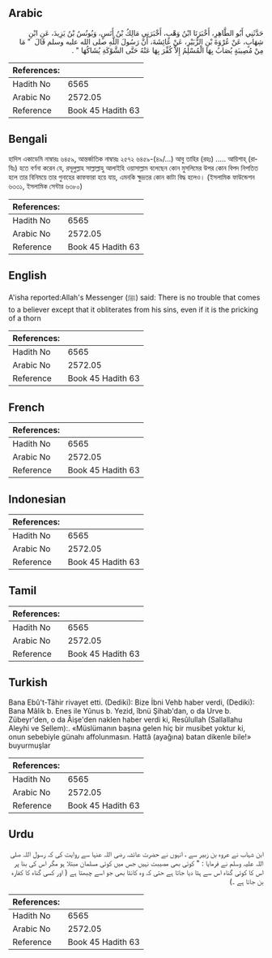 ## Arabic


<div dir="rtl" lang="ar" style={{fontSize:'larger',backgroundColor:'#f8f9fa',padding:20}}>
حَدَّثَنِي أَبُو الطَّاهِرِ، أَخْبَرَنَا ابْنُ وَهْبٍ، أَخْبَرَنِي مَالِكُ بْنُ أَنَسٍ، وَيُونُسُ بْنُ يَزِيدَ، عَنِ ابْنِ شِهَابٍ، عَنْ عُرْوَةَ بْنِ الزُّبَيْرِ، عَنْ عَائِشَةَ، أَنَّ رَسُولَ اللَّهِ صلى الله عليه وسلم قَالَ ‏ "‏ مَا مِنْ مُصِيبَةٍ يُصَابُ بِهَا الْمُسْلِمُ إِلاَّ كُفِّرَ بِهَا عَنْهُ حَتَّى الشَّوْكَةِ يُشَاكُهَا ‏"‏ ‏.‏
</div>
<div style={{backgroundColor:'#f8f9fa',padding:20, marginBottom: 10}}><table> <thead> <tr> <th>References:</th> <th></th> </tr> </thead> <tbody><tr><td>Hadith No</td><td>6565</td></tr><tr><td>Arabic No</td><td>2572.05</td></tr><tr><td>Reference</td><td>Book 45 Hadith 63</td></tr></tbody></table></div>

## Bengali


<div dir="ltr" lang="bn" style={{fontSize:'larger',backgroundColor:'#f8f9fa',padding:20}}>
হাদিস একাডেমি নাম্বারঃ ৬৪৫৯, আন্তর্জাতিক নাম্বারঃ ২৫৭২ ৬৪৫৯-(৪৯/...) আবু তাহির (রহঃ) ..... আয়িশাহ্ (রাযিঃ) হতে বর্ণনা করেন যে, রসূলুল্লাহ সাল্লাল্লাহু আলাইহি ওয়াসাল্লাম বলেছেন কোন মুসলিমের উপর কোন বিপদ নিপতিত হলে তার বিনিময়ে তার গুনাহের কাফফারা হয়ে যায়, এমনকি ক্ষুদ্রতর কোন কাটা বিদ্ধ হলেও। (ইসলামিক ফাউন্ডেশন ৬৩৩১, ইসলামিক সেন্টার ৬৩৮০)
</div>
<div style={{backgroundColor:'#f8f9fa',padding:20, marginBottom: 10}}><table> <thead> <tr> <th>References:</th> <th></th> </tr> </thead> <tbody><tr><td>Hadith No</td><td>6565</td></tr><tr><td>Arabic No</td><td>2572.05</td></tr><tr><td>Reference</td><td>Book 45 Hadith 63</td></tr></tbody></table></div>

## English


<div dir="ltr" lang="en" style={{fontSize:'larger',backgroundColor:'#f8f9fa',padding:20}}>
A'isha reported:Allah's Messenger (ﷺ) said: There is no trouble that comes to a believer except that it obliterates from his sins, even if it is the pricking of a thorn
</div>
<div style={{backgroundColor:'#f8f9fa',padding:20, marginBottom: 10}}><table> <thead> <tr> <th>References:</th> <th></th> </tr> </thead> <tbody><tr><td>Hadith No</td><td>6565</td></tr><tr><td>Arabic No</td><td>2572.05</td></tr><tr><td>Reference</td><td>Book 45 Hadith 63</td></tr></tbody></table></div>

## French


<div dir="ltr" lang="fr" style={{fontSize:'larger',backgroundColor:'#f8f9fa',padding:20}}>

</div>
<div style={{backgroundColor:'#f8f9fa',padding:20, marginBottom: 10}}><table> <thead> <tr> <th>References:</th> <th></th> </tr> </thead> <tbody><tr><td>Hadith No</td><td>6565</td></tr><tr><td>Arabic No</td><td>2572.05</td></tr><tr><td>Reference</td><td>Book 45 Hadith 63</td></tr></tbody></table></div>

## Indonesian


<div dir="ltr" lang="id" style={{fontSize:'larger',backgroundColor:'#f8f9fa',padding:20}}>

</div>
<div style={{backgroundColor:'#f8f9fa',padding:20, marginBottom: 10}}><table> <thead> <tr> <th>References:</th> <th></th> </tr> </thead> <tbody><tr><td>Hadith No</td><td>6565</td></tr><tr><td>Arabic No</td><td>2572.05</td></tr><tr><td>Reference</td><td>Book 45 Hadith 63</td></tr></tbody></table></div>

## Tamil


<div dir="ltr" lang="ta" style={{fontSize:'larger',backgroundColor:'#f8f9fa',padding:20}}>

</div>
<div style={{backgroundColor:'#f8f9fa',padding:20, marginBottom: 10}}><table> <thead> <tr> <th>References:</th> <th></th> </tr> </thead> <tbody><tr><td>Hadith No</td><td>6565</td></tr><tr><td>Arabic No</td><td>2572.05</td></tr><tr><td>Reference</td><td>Book 45 Hadith 63</td></tr></tbody></table></div>

## Turkish


<div dir="ltr" lang="tr" style={{fontSize:'larger',backgroundColor:'#f8f9fa',padding:20}}>
Bana Ebû't-Tâhir rivayet etti. (Dediki): Bize İbni Vehb haber verdi, (Dediki): Bana Mâlik b. Enes ile Yûnus b. Yezid, îbnü Şihab'dan, o da Urve b. Zübeyr'den, o da Âişe'den naklen haber verdi ki, Resûlullah (Sallallahu Aleyhi ve Sellem):. «Müslümanın başına gelen hiç bir musibet yoktur ki, onun sebebiyle günahı affolunmasın. Hattâ (ayağına) batan dikenle bile!» buyurmuşlar
</div>
<div style={{backgroundColor:'#f8f9fa',padding:20, marginBottom: 10}}><table> <thead> <tr> <th>References:</th> <th></th> </tr> </thead> <tbody><tr><td>Hadith No</td><td>6565</td></tr><tr><td>Arabic No</td><td>2572.05</td></tr><tr><td>Reference</td><td>Book 45 Hadith 63</td></tr></tbody></table></div>

## Urdu


<div dir="rtl" lang="ur" style={{fontSize:'larger',backgroundColor:'#f8f9fa',padding:20}}>
ابن شہاب نے عروہ بن زبیر سے ، انہوں نے حضرت عائشہ رضی اللہ عنہا سے روایت کی کہ رسول اللہ صلی اللہ علیہ وسلم نے فرمایا : " کوئی بھی مصیبت نہیں جس میں کوئی مسلمان مبتلا ہو مگر اس کی بنا پر اس کا کوئی گناہ اس سے ہٹا دیا جاتا ہے حتی کہ وہ کانٹا بھی جو اسے چبھتا ہے ( اور کسی گناہ کا کفارہ بن جاتا ہے ۔)
</div>
<div style={{backgroundColor:'#f8f9fa',padding:20, marginBottom: 10}}><table> <thead> <tr> <th>References:</th> <th></th> </tr> </thead> <tbody><tr><td>Hadith No</td><td>6565</td></tr><tr><td>Arabic No</td><td>2572.05</td></tr><tr><td>Reference</td><td>Book 45 Hadith 63</td></tr></tbody></table></div>